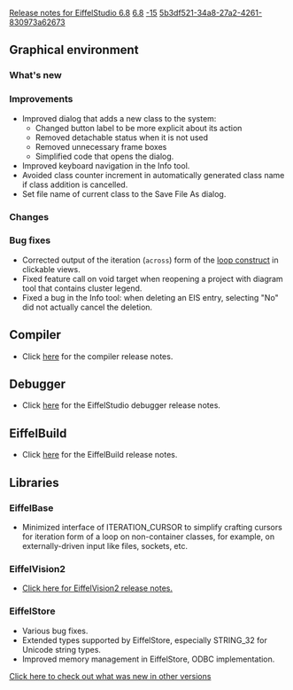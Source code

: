 [[Property:title|Release notes for EiffelStudio 6.8]]
[[Property:link_title|6.8]]
[[Property:weight|-15]]
[[Property:uuid|5b3df521-34a8-27a2-4261-830973a62673]]
==Graphical environment==

===What's new===
===Improvements===
* Improved dialog that adds a new class to the system: 
** Changed button label to be more explicit about its action
** Removed detachable status when it is not used 
** Removed unnecessary frame boxes
** Simplified code that opens the dialog.
* Improved keyboard navigation in the Info tool.
* Avoided class counter increment in automatically generated class name if class addition is cancelled.
* Set file name of current class to the Save File As dialog.

===Changes===

===Bug fixes===
* Corrected output of the iteration (<code>across</code>) form of the [[ET: Instructions#Loop|loop construct]] in clickable views.
* Fixed feature call on void target when reopening a project with diagram tool that contains cluster legend.
* Fixed a bug in the Info tool: when deleting an EIS entry, selecting "No" did not actually cancel the deletion.

==Compiler==
* Click [[Major changes between ISE Eiffel 6.7 and ISE Eiffel 6.8|here]]  for the compiler release notes.

==Debugger==
* Click [[Release notes for EiffelStudio 6.8 related to the debugger|here]]  for the EiffelStudio debugger release notes.

==EiffelBuild==
* Click [[EiffelBuild Version History|here]]  for the EiffelBuild release notes.

==Libraries==

===EiffelBase===
* Minimized interface of <e>ITERATION_CURSOR</e> to simplify crafting cursors for iteration form of a loop on non-container classes, for example, on externally-driven input like files, sockets, etc.

===EiffelVision2===
* [[Revisions and Bug Fixes|Click here for EiffelVision2 release notes.]] 

===EiffelStore===
* Various bug fixes.
* Extended types supported by EiffelStore, especially STRING_32 for Unicode string types.
* Improved memory management in EiffelStore, ODBC implementation. 


[[EiffelStudio release notes|Click here to check out what was new in other versions]]  

